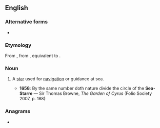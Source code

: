 {{also|seastar|sea star}}
==English==

===Alternative forms===
* {{l|en|sea-starre}}

===Etymology===
From {{etyl|enm|en}} {{m|enm|*sesterre}}, from {{etyl|ang|en}} {{m|ang|sǣsteorra||a star which guides mariners at sea}}, equivalent to {{compound|sea|star|lang=en}}.

===Noun===
{{en-noun}}

# {{lb|en|obsolete}} A [[star]] used for [[navigation]] or guidance at sea.
#* '''1658''': By the same number doth nature divide the circle of the '''Sea-Starre''' — Sir Thomas Browne, ''The Garden of Cyrus'' (Folio Society 2007, p. 188)

===Anagrams===
* {{anagrams|en|searats|tessara-}}